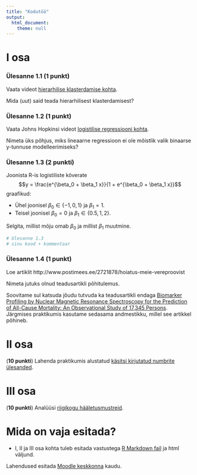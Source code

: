```yaml
---
title: "Kodutöö"
output: 
  html_document:
    theme: null
---
```


# I osa

### Ülesanne 1.1 (**1 punkt**) 
Vaata videot [hierarhilise klasterdamise kohta](https://www.youtube.com/watch?v=7xHsRkOdVwo&ab_channel=StatQuestwithJoshStarmer).

Mida (uut) said teada hierarhilisest klasterdamisest?

### Ülesanne 1.2 (**1 punkt**) 
Vaata Johns Hopkinsi videot [logistilise regressiooni kohta](https://www.youtube.com/watch?v=79q9avsyG9Y).

Nimeta üks põhjus, miks lineaarne regressioon ei ole mõistlik valik binaarse y-tunnuse modelleerimiseks?

### Ülesanne 1.3 (**2 punkti**) 
Joonista R-is logistiliste kõverate 
$$y = \frac{e^{\beta_0 + \beta_1 x}}{1 + e^{\beta_0 + \beta_1 x}}$$
graafikud:

* Ühel joonisel $\beta_0 \in \{-1, 0, 1\}$ ja $\beta_1 = 1$.
* Teisel joonisel $\beta_0 = 0$ ja $\beta_1 \in \{0.5, 1, 2\}$. 

Selgita, millist mõju omab $\beta_0$ ja millist $\beta_1$ muutmine. 

```r
# Ülesanne 1.3
# sinu kood + kommentaar

```



### Ülesanne 1.4 (**1 punkt**) 
Loe artiklit http://www.postimees.ee/2721878/hoiatus-meie-vereproovist

Nimeta jutuks olnud teadusartikli põhitulemus. 

Soovitame sul katsuda jõudu tutvuda ka teadusartikli endaga [Biomarker Profiling by Nuclear Magnetic Resonance Spectroscopy for the Prediction of All-Cause Mortality: An Observational Study of 17,345 Persons](http://journals.plos.org/plosmedicine/article?id=10.1371/journal.pmed.1001606). Järgmises praktikumis kasutame sedasama andmestikku, millel see artikkel põhineb. 

# II osa

(**10 punkti**) Lahenda praktikumis alustatud [käsitsi kirjutatud numbrite ülesanded](../praktikum6_numbrid).

# III osa

(**10 punkti**) Analüüsi [riigikogu hääletusmustreid](../praktikum6_polaarsus). 


# Mida on vaja esitada?

* I, II ja III osa kohta tuleb esitada vastustega [R Markdown fail](../kodutood/kodutoo6.Rmd) ja html väljund.

Lahendused esitada [Moodle keskkonna](https://moodle.ut.ee/course/view.php?id=8013#section-1) kaudu.
